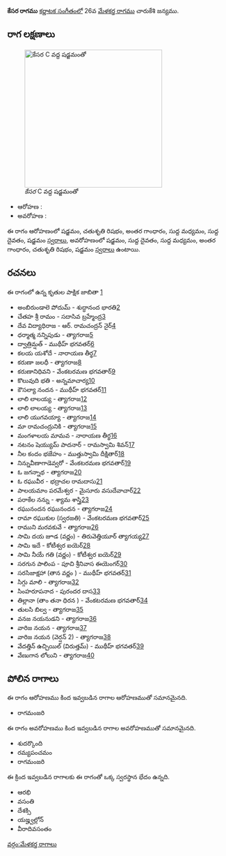 {{Infobox ragam
	| name          	= కేసర
	| synonym	    	= 
	| mela          	= 
	| chakra        	= 
	| janaka        	= 
	| type          	= ఔదవ
	| arohanam      	= {{svaraC|S|R2|G3|M1|D1|S'}} 
	| avarohanam    	= {{svaraC|S'|D1|M1|G3|R2|S}}
	| jeeva         	=
	| chhaya        	=
	| nyasa         	=
	| vishesha      	= 
	| equivalent  		= 
}}
{{కర్ణాటక సంగీత రాగాలు}}
'''కేసర రాగము''' [[కర్ణాటక సంగీతం]]లో 26వ [[మేళకర్త రాగము]] చారుకేశి జన్యము. 


==రాగ లక్షణాలు==
[[Image:kesara_kb2wiki.png|thumb|right|316px|''కేసర'' C వద్ద షడ్జమంతో]]

* ఆరోహణ : {{svaraC|S|R2|G3|M1|D1|S'}} 
* అవరోహణ : {{svaraC|S'|D1|M1|G3|R2|S}}

ఈ రాగం ఆరోహణంలో షడ్జమం, చతుశృతి రిషభం, అంతర గాంధారం, సుద్ద మధ్యమం, సుద్ద దైవతం, షడ్జమం [[స్వరాలు]], అవరోహణంలో షడ్జమం, సుద్ద దైవతం, సుద్ద మధ్యమం, అంతర గాంధారం, చతుశృతి రిషభం, షడ్జమం [[స్వరాలు]] ఉంటాయి.

==రచనలు==
ఈ రాగంలో ఉన్న కృతుల పాక్షిక జాబితా [https://github.com/ssrihari/ragavardhini/blob/master/ragas/kritis.psv]
* అంబిరుండాలె పోదుమ్ - శుద్ధానంద  భారతి[http://www.karnatik.com/c1644.shtml]
* చేతహ శ్రీ రామం - సదాసివ  బ్రహ్మేంద్ర[http://www.karnatik.com/c2968.shtml]
* దేవ విద్యాధిరాజ - ఆర్. రామచంద్రన్ నైర్[http://www.karnatik.com/c3096.shtml]
* ధర్మాత్మ నన్నిపుడు - త్యాగరాజ[http://www.karnatik.com/c2262.shtml]
* ద్వాత్రిమ్షత్ - ముథీహ్ భగవతర్[http://www.karnatik.com/c2072.shtml]
* కలయ యశోదే - నారాయణ తీర్థ[http://www.karnatik.com/c1333.shtml]
* కరుణా జలధీ - త్యాగరాజ[http://www.karnatik.com/c2396.shtml]
* కరుణానిధివని - వేంకటరమణ భగవతార్[http://www.karnatik.com/c3178.shtml]
* కొలువుది భతి - అన్నమాచార్య[http://www.karnatik.com/c3153.shtml]
* కౌసల్యా నందన - ముథీహ్ భగవతర్[http://www.karnatik.com/c2156.shtml]
* లాలి లాలయ్య - త్యాగరాజ[http://www.karnatik.com/c2524.shtml]
* లాలి లాలయ్య - త్యాగరాజ[http://www.karnatik.com/c2524.shtml]
* లాలి యుగవయ్యా - త్యాగరాజ[http://www.karnatik.com/c3287.shtml]
* మా రామచంద్రునికి - త్యాగరాజ[http://www.karnatik.com/c2534.shtml]
* మంగళాలయ మామవ - నారాయణ తీర్థ[http://www.karnatik.com/c1330.shtml]
* నటనం షెయ్యుమ్ పాదనార్ - రామస్వామి శివన్[http://www.karnatik.com/c1231.shtml]
* నీల కందం   భజేహం - ముత్తుస్వామి దీక్షితార్[http://www.karnatik.com/c3301.shtml]
* నిన్నువీణాగాడెవ్వరో - వేంకటరమణ భగవతార్[http://www.karnatik.com/c3192.shtml]
* ఓ జగన్నాథ - త్యాగరాజ[http://www.karnatik.com/c2680.shtml]
* ఓ రఘువీర - భద్రాచల రామదాసు[http://www.karnatik.com/c3087.shtml]
* పాలయమాం  పరమేశ్వర - మైసూరు వసుదేవాచార్[http://www.karnatik.com/c1428.shtml]
* పరాకేల నన్ను - శ్యామ శాస్త్రి[http://www.karnatik.com/c1074.shtml]
* రఘునందన రఘునందన - త్యాగరాజ[http://www.karnatik.com/c2736.shtml]
* రామా రఘుకుల (స్వరజతి) - వేంకటరమణ భగవతార్[http://www.karnatik.com/c3205.shtml]
* రాముని మరవకువే - త్యాగరాజ[http://www.karnatik.com/c2784.shtml]
* సామి  దయ జూడ  (వర్ణం) - తిరువెత్తియూర్ త్యాగయ్య[http://www.karnatik.com/c3026.shtml]
* సామి ఇదే - కోటీశ్వర ఐయెర్[http://www.karnatik.com/c1880.shtml]
* సామి నీయే  గతి (వర్ణం) - కోటీశ్వర ఐయెర్[http://www.karnatik.com/c1894.shtml]
* సరగున పాలింప - పూచి శ్రీనివాస ఈయెంగర్[http://www.karnatik.com/c3263.shtml]
* సరసిజాక్షహా (తాన  వర్ణం ) - ముథీహ్ భగవతర్[http://www.karnatik.com/c2113.shtml]
* సిగ్గు మాలి - త్యాగరాజ[http://www.karnatik.com/c2863.shtml]
* సింహరూపనాద - పురందర దాస[http://www.karnatik.com/c2446.shtml]
* తిల్లానా  (తాం తనా ధిరన ) - వేంకటరమణ భగవతార్[http://www.karnatik.com/c3220.shtml]
* తులసి బిల్వ - త్యాగరాజ[http://www.karnatik.com/c2900.shtml]
* వనజ నయనుడని - త్యాగరాజ[http://www.karnatik.com/c2912.shtml]
* వారిజ నయన - త్యాగరాజ[http://www.karnatik.com/c2921.shtml]
* వారిజ  నయన (వెర్షన్ 2) - త్యాగరాజ[http://www.karnatik.com/c2922.shtml]
* వేదత్తిన్ ఉచ్చియిల్   (విరుత్తమ్) - ముథీహ్ భగవతర్[http://www.karnatik.com/c2209.shtml]
* వేణుగాన లోలుని - త్యాగరాజ[http://www.karnatik.com/c2927.shtml]




==పోలిన రాగాలు==
ఈ రాగం ఆరోహణము కింద ఇవ్వబడిన రాగాల ఆరోహణముతో సమానమైనది.
* రాగమంజరి

ఈ రాగం అవరోహణము కింద ఇవ్వబడిన రాగాల అవరోహణముతో సమానమైనది.
* శుదర్కొంది
* రమ్యపంచమం
* రాగమంజరి

ఈ క్రింద ఇవ్వబడిన రాగాలకు ఈ రాగంతో ఒక్క స్వరస్థాన భేదం ఉన్నది.
* ఆరభి
* వసంతి
* దేశక్సి
* యజ్హ్వల్లోన్
* వీరాదివసంతం



[[వర్గం:మేళకర్త రాగాలు]]